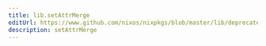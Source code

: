 ```yaml
---
title: lib.setAttrMerge
editUrl: https://www.github.com/nixos/nixpkgs/blob/master/lib/deprecated.nix#L202C18
description: setAttrMerge
---
```




<LinkCard
    title="Contribute Now!"
    description="API Documentation is done in our source code"
    href="https://www.github.com/nixos/nixpkgs/blob/master/lib/deprecated.nix#L202C18"
/>

